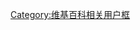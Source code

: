 {{User language-0|膜法|此用戶看到“'''苟利国家生死以，豈因禍福避趨之'''”時只會想到[[林則徐]]，因而无法'''[[江泽民怒斥香港记者|弄个大新闻]]'''。|膜蛤文化|14|9}}<noinclude>[[Category:维基百科相关用户框]]</noinclude>